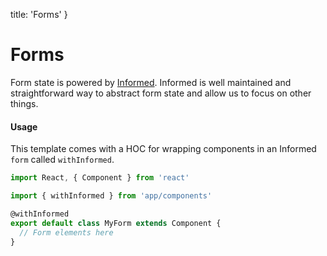  title: 'Forms'
}

# Forms

Form state is powered by [Informed](https://github.com/joepuzzo/informed). Informed is well maintained and straightforward way to abstract form state and allow us to focus on other things.

#### Usage

This template comes with a HOC for wrapping components in an Informed `form` called `withInformed`.

```js
import React, { Component } from 'react'

import { withInformed } from 'app/components'

@withInformed
export default class MyForm extends Component {
  // Form elements here
}
```
